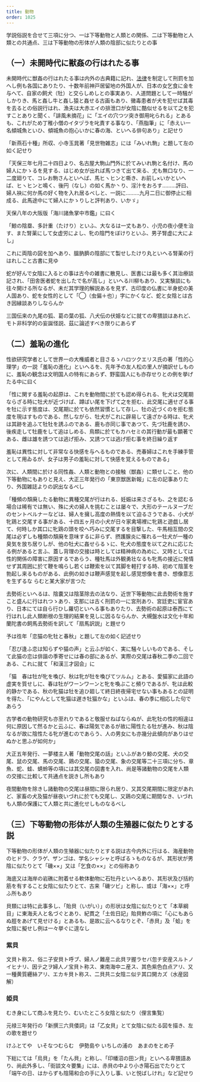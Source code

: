 ```yaml
---
title: 動物
order: 1025
---
```



学説俗説を合せて三項に分つ、一は下等動物と人類との関係、二は下等動物と人類との共通点、三は下等動物の形体が人類の陰部に似たりとの事

## （一）未開時代に獣姦の行はれたる事

未開時代に獣姦の行はれたる事は内外の古典籍に記れ、[法律](/main/02-law/)を制定して刑罰を加へし例も各国にありたり、十数年前神戸居留地の外国人が、日本の女乞食に金を与へて、自家の飼犬（牡）と交らしめしとの事実あり、人道問題として一時騒がしかりき、馬と姦し牛と姦し猿と姦せる古画もあり、黴毒患者が犬を犯せば其毒を去るとの俗説行はれ、漁夫は大赤エイの排泄口が女陰に酷似せるを以て之を犯すことありと聞く、「誹風未摘花」に「エイの穴つツ突き御用叱られる」とあるも、これがため丁稚小僧のイタヅラを叱責する事なり、「燕脂筆」に「赤えい一名傾城魚といひ、傾城魚の抱心いかに春の海、といへる俳句あり」と記せり

「新燕石十種」所収、小寺玉晁著「見世物雑志」には「みいれ駒」と題して左の如く記せり


「天保三年七月二十四日より、名古屋大駒山門外に於てみいれ駒と名付け、馬の婦人にかゝるを見する、はじめ女が出れば馬つきて出て来る、尤も無口なり、一二度廻りて、コレお駒さんといへば、馬ヒヽヒンと嘶き、お前し×いかといへば、ヒヽヒンと鳴く、後円（なし）の如く馬か丶り、淫汁をおろす………評曰、婦人袂に何か馬の好く物を入れ居るべしと、一説に………九月二日に御停止に相成る、此馬途中にて婦人にかゝりしと評判あり、いかゞ」


天保八年の大阪版「海川諸魚掌中市鑑」に曰く

「鯨の陰塁、多計重（たけり）といふ、大なるは一丈もあり、小児の夜小便を治す、また腎薬にして女虚労によし、牝の陰門をぼけりといふ、男子腎虚に大によし」


これに両陰の図を加へあり、膃肭臍の陰部にて製せしたけり丸といへる腎薬の行はれしこと古書に見ゆ

蛇が好んで女陰に入るとの事は古今の雑書に散見し、医書には最も多く其治療談記され、「田舎医者蛇を出したで名が高し」といへる川柳もあり、又実験談にも往々開ける所なるが、未だ其学理的解説あるを見ず、古印度の仏書に半身蛇の美人国あり、蛇を女性的として「◯（虫偏＋也）」字にかくなど、蛇と女陰とは古き因縁談ありしならんか

三国伝来の九尾の狐、葛の葉の狐、八犬伝の伏姫などに就ての卑猥談はあれど、モト非科学的の妄誕怪説、茲に論述すべき限りにあらず

## （二）羞恥の進化

性欲研究学者として世界一の大権威者と目さるゝハロツクエリス氏の著「性的心理学」の一説「羞恥の進化」といへるを、先年予の友人松の里人が摘訳せしものに、羞恥の観念は文明国人の特有にあらず、野蛮国人にも亦存せりとの例を挙げたる中に曰く

「性に関する羞恥の起原は、これを動物間に於ても認め得られる、牝犬は交尾期ならざる時に牡犬が近づけば、蹲ばい尾を下げて之を拒む、此交尾に適せざる事を牡に示す態度は、交尾期に於ても依然習慣として存し、牡の近づくのを拒む態度を現はすものである、然しながら、牡犬がこれに辟易して遠ざかる時は、牝犬は其跡を追ふて牡牡を誘ふのである、鹿も亦同じ事であつて、先づ牡鹿を誘ひ、後疾走して牡鹿をして追はしめる、鳥類に於てもカハセミの其行動が最も顕著である、雌は雄を誘つては逃げ拒み、又誘つては逃げ拒む事を終日繰り返す

羞恥は異性に対して非常なる快感を与へるものである、売春婦はこれを手練手管として用ゐるが、女子は男子の羞恥に対して快感を覚えるものである」

次に、人類間に於ける同性姦、人類と動物との接触（獣姦）に類せしこと、他の下等動物にもありと見え、大正三年発行の「東京獣医新報」に左の記事ありたり、外国雑誌よりの訳出なるべし


「種頻の頽廃したる動物に異種交尾が行はれる、妊娠は来さざるも、之を認むる場合は稀有では無い、殊に犬の婦人を挑むことは屡々で、大形のテールヌーブだのセントベルナーなどは、婦人を擁し高度の熱情を以て迫るさうである、小犬が牝鶏と交尾する事がある、十四五ヶ月の小犬が日々家禽場裡に牝鶏と遊戯し居て、何時しか其口に牝鶏の頭を咬へ巧みに交尾するを目撃した、牛馬相互間の交尾は必ずしも種類の頽廃を意味するに非らず、摂護腺炎に罹れる一牡犬が一種の臭気を放ち居りしが、他の牡犬に姦せらるゝに、牝犬の態度を以て之れに応じたる例があると言ふ、蓋し背理の交接は時としては精神病の為めに、又時としては性的関係の障害に原因するであらう、種牡馬は外観勇壮なるも牝馬の接近に発情せず其周囲に於て鞭を鳴らし若くは鞭索を以て其脚を軽打する時、初めて陰茎を勃起し来るものがある、此例の如きは鞭声感覚を起し感覚想像を書き、想像意志を生ずるな
らむと某大家が言つた

去勢術といへるは、陰嚢又は陰茎除去の法なり、近世下等動物に此去勢術を施すこと盛んに行はれつゝあり、支那には古く刑罰の一に宮刑あり、宮廷吏に宦官あり、日本にては自ら行ひし羅切といへる事もありたり、去勢術の起原は泰西にて行はれし此人類断根の生理的結果を見しに因るならんか、大槻盤水は文化十年和蘭陀書の飼馬去勢術を訳して「扇馬訳説」と題せり

予は徃年「恋猫の牝牡と春秋」と題して左の如く記述せり

「忍び逢ふ恋は知らずや猫の声」と云ふが如く、実に騒々しいものである、そして此猫の恋は俳諧の季寄せには春の部にあるが、実際の交尾は春秋二季の二回である、これに就て「和漢三才図会」に

「猫　春は牡が牝を喚び、秋は牝が牡を喚びてツルム」とある、愛猫家に此語の虚実を質せしに、春は牡がワーンワーンと牝を喚ぶこと頻りであるが、牝は此較的静かである、秋の牝猫は牡を追ひ廻して終日終夜帰宅せない事もあるとの証明を得た、「にやんとして牝猫は遅き牡猫かな」といふは、春の季に相応した句であらう

古学者の動物研究も亦至れりであると敬服せねばならぬが、此牝牡の性的相違は何に原因して然るかと云ふに、春は陽気であるが故に陽性たる牡が進み、秋は陰なるが故に陰性たる牝が進むのであらう、人の男女にも亦幾分此傾向がありはせぬかと思ふが如何か」


大正五年発行、一夢楼主人著「動物交尾の話」といふがあり鯨の交尾、犬の交尾、鼠の交尾、馬の交尾、鶏の交尾、猿の交尾、象の交尾等二十三項に分ち、章魚、蛇、蛙、蜻蛉等の項には其交尾の図書を入れ、尚是等諸動物の交尾を人類の交接に比較して共通点を説きし所もあり

夜間動物を除きし諸動物の交尾は昼間に限られ居り、又其交尾期間に限定があれど、家畜の犬及猫が昼夜いづれに於ても交尾し、又鶏の交尾に期間なき、いづれも人類の保護にて人類と共に進化せしものなるべし

## （三）下等動物の形体が人類の生殖器に似たりとする説

下等動物の形体が人類の生殖器に似たりとする説は古今内外に行はる、海産動物のヒドラ、クラゲ、ザンゴは、学名シャシャと呼ばるゝものなるが、其形状が男陰に似たりとて「磯××」又は「乞食の××」との俗称あり

海底又は海岸の岩礁に附着せる軟体動物に石牡丹といへるあり、其形状及び括約筋を有すること女陰に似たりとて、古来「磯ツビ」と称し、或は「海××」と呼ふ所もあり

貝類には特に此事多し、「貽貝（いがい）」の形状は女陰に似たりとて「本草綱目」に東海夫人と名づぐとあり、紀貫之「土佐日記」貽貝鮓の項に「心にもあらぬ脛をあげて見せける」とあるも、是故に云へるなりとぞ、「赤貝」及「蛤」を女陰に擬せし例は一々挙ぐに遑なし

### 紫貝

文貝ト称ス、俗ニ子安貝ト呼ブ、婦人ノ難産ニ此貝ヲ握ラセバ忽チ安産スルトノイヒナリ、因テ之ヲ婦人ノ宝貝ト称ス、東南海中ニ産ス、其色紫色白点アリ、又一種黄質纒絲アリ、エカキ貝ト称ス、二貝共ニ女陰ニ似テ其口開カズ（水産図解）

### 姫貝

むき身にして商ふを見たり、むいたところ女陰と似たり（俚言集覧）

元禄三年発行の「新撰三六貝倭詞」は「乙女貝」とて女陰に似たる図を描き、左の歌を題せり

けふとてや　いそなつむらむ　伊勢島や
いちしの浦の　あまのをとめ子

下総にては「烏貝」を「たん貝」と称し、「印幡沼の田ン貝」といへる卑猥語あり、尚此外多し、「街談文々要集」には、赤貝の中より小き陽石出でたりとて「端午の日、はからずも陰陽和合の手に入りし事、いと悦ばしけれ」など記せり
